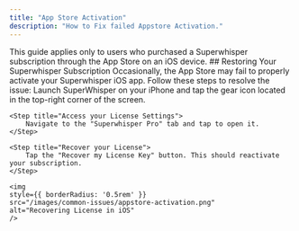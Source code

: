 ```yaml
---
title: "App Store Activation"
description: "How to Fix failed Appstore Activation."
---
```

<Note>
This guide applies only to users who purchased a Superwhisper subscription through the App Store on an iOS device.
</Note>
## Restoring Your Superwhisper Subscription
Occasionally, the App Store may fail to properly activate your Superwhisper iOS app. Follow these steps to resolve the issue:

<Steps>
    <Step title="Open the App's Settings">
        Launch SuperWhisper on your iPhone and tap the gear icon located in the top-right corner of the screen.
    </Step>

    <Step title="Access your License Settings">
        Navigate to the "Superwhisper Pro" tab and tap to open it.
    </Step>
    
    <Step title="Recover your License">
        Tap the "Recover my License Key" button. This should reactivate your subscription.
    </Step>
</Steps>

    <img
    style={{ borderRadius: '0.5rem' }}
    src="/images/common-issues/appstore-activation.png"
    alt="Recovering License in iOS"
    />



